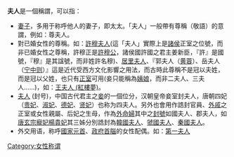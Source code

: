 '''夫人'''是一個稱謂，可以指：
* [[妻子|妻子]]，多用于称呼他人的妻子，即太太。「夫人」一般帶有尊稱（敬語）的意謂，例如：尊夫人。
* 對已婚女性的尊稱。如：[[許穆夫人|許穆夫人]](這「夫人」實際上是[[諸侯|諸侯]]正室之位號，而非已婚女性之尊稱，許穆正是[[許穆公|許穆公]]，諸侯國許國之君主姜新臣，『許』是國號，『穆』是其諡號，而非姓許名穆)、[[玛丽·居里|居里夫人]]、『郭夫人（[[黄蓉|黄蓉]]）、岳夫人（[[寧中則|宁中则]]）』這是近代受西方文化影響之用法，而古時此尊稱不是冠以夫姓，而是冠以父姓，也只有[[正室|正室]]可用(妾只能稱為[[姨娘|姨娘]]，而非二夫人、三夫人......)，如：[[王夫人_(紅樓夢)|王夫人 (紅樓夢)]]。
*[[夫人_(位号)|夫人]] (封号)，中国古代君主之[[妾|妾]]的一個位分，汉朝皇帝妾室封夫人，唐朝四妃（[[贵妃|贵妃]]、[[淑妃|淑妃]]、[[德妃|德妃]]、[[贤妃|贤妃]]）也称为四夫人。另外也會用作誥封官員、[[外戚|外戚]]之正室或女性親屬、后妃之生母，作為[[外命婦|外命婦]]其中之[[封號|封號]]如國夫人、郡夫人，如[[唐玄宗|唐玄宗]][[寵妃|寵妃]][[楊貴妃|楊貴妃]]其三姊分別誥封為[[韓國夫人|韓國夫人]]、[[虢國夫人|虢國夫人]]、[[秦國夫人|秦國夫人]]。
* 外交用语，称呼[[國家元首|國家元首]]、[[政府首腦|政府首腦]]的女性配偶。如：[[第一夫人|第一夫人]]
{{disambig|Cat=二字中國相關消歧義}}
[[Category:女性称谓|Category:女性称谓]]